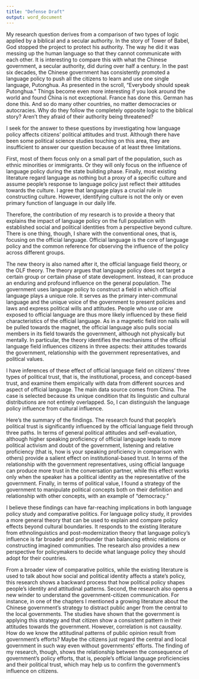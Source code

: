 ```yaml
---
title: "Defense Draft"
output: word_document
---
```


My research question derives from a comparison of two types of logic applied by a biblical and a secular authority. 
In the story of Tower of Babel, God stopped the project to protect his authority. 
The way he did it was messing up the human language so that they cannot communicate with each other.
It is interesting to compare this with what the Chinese government, a secular authority, did during over half a century. 
In the past six decades, the Chinese government has consistently promoted a language policy to push all the citizens to learn and use one single language, Putonghua.
As presented in the scroll, "Everybody should speak Putonghua." 
Things become even more interesting if you look around the world and found China is not exceptional. 
France has done this.
German has done this. 
And so do many other countries, no matter democracies or autocracies.
Why do they follow the completely opposite logic to the biblical story?
Aren't they afraid of their authority being threatened? 

I seek for the answer to these questions by investigating how language policy affects citizens' political attitudes and trust.
Although there have been some political science studies touching on this area, they are insufficient to answer our question because of at least three limitations.

First, most of them focus only on a small part of the population, such as ethnic minorities or immigrants.
Or they will only focus on the influence of language policy during the state building phase.
Finally, most existing literature regard language as nothing but a proxy of a specific culture and assume people's response to language policy just reflect their attitudes towards the culture.
I agree that language plays a crucial rule in constructing culture. 
However, identifying culture is not the only or even primary function of language in our daily life.

Therefore, the contribution of my research is to provide a theory that explains the impact of language policy on the full population with established social and political identities from a perspective beyond culture.
There is one thing, though, I share with the conventional ones, that is, focusing on the official language. 
Official language is the core of language policy and the common reference for observing the influence of the policy across different groups.

The new theory is also named after it, the official language field theory, or the OLF theory.
The theory argues that language policy does not target a certain group or certain phase of state development.
Instead, it can produce an enduring and profound influence on the general population.
The government uses language policy to construct a field in which official language plays a unique role. 
It serves as the primary inter-communal language and the unique voice of the government to present policies and laws and express political wills and attitudes.
People who use or are exposed to official language are thus more likely influenced by these field characteristics of the official language.
As in a magnetic field iron nails will be pulled towards the magnet, the official language also pulls social members in its field towards the government, although not physically but mentally.
In particular, the theory identifies the mechanisms of the official language field influences citizens in three aspects: their attitudes towards the government, relationship with the government representatives, and political values.

I have inferences of these effect of official language field on citizens' three types of political trust, that is, the institutional, process, and concept-based trust, and examine them empirically with data from different sources and aspect of official language.
The main data source comes from China.
The case is selected because its unique condition that its linguistic and cultural distributions are not entirely overlapped.
So, I can distinguish the language policy influence from cultural influence.

Here's the summary of the findings. 
The research found that people's political trust is significantly influenced by the official language field through three paths.
In terms of general political attitudes and self-evaluation, although higher speaking proficiency of official language leads to more political activism and doubt of the government, listening and relative proficiency (that is, how is your speaking proficiency in comparison with others) provide a salient effect on institutional-based trust. 
In terms of the relationship with the government representatives, using official language can produce more trust in the conversation partner, while this effect works only when the speaker has a political identity as the representative of the government.
Finally, in terms of political value, I found a strategy of the government to manipulate political concepts both on their definition and relationship with other concepts, with an example of "democracy."

I believe these findings can have far-reaching implications in both language policy study and comparative politics.
For language policy study, it provides a more general theory that can be used to explain and compare policy effects beyond cultural boundaries. 
It responds to the existing literature from ethnolinguistics and post-modernization theory that language policy's influence is far broader and profounder than balancing ethnic relations or constructing imagined communities.
The research also provides a new perspective for policymakers to decide what language policy they should adopt for their countries.

From a broader view of comparative politics, while the existing literature is used to talk about how social and political identity affects a state's policy, this research shows a backward process that how political policy shapes people's identity and attitudinal patterns.
Second, the research also opens a new winder to understand the government-citizen communication.
For instance, in one of the chapters I mentioned a growing literature about the Chinese government's strategy to distract public anger from the central to the local governments.
The studies have shown that the government is applying this strategy and that citizen show a consistent pattern in their attitudes towards the government.
However, correlation is not causality.
How do we know the attitudinal patterns of public opinion result from government's efforts?
Maybe the citizens just regard the central and local government in such way even without governments' efforts.
The finding of my research, though, shows the relationship between the consequence of government's policy efforts, that is, people's official language proficiencies and their political trust, which may help us to confirm the government's influence on citizens.

